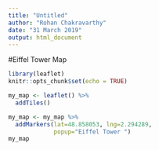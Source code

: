 ```yaml
---
title: "Untitled"
author: "Rohan Chakravarthy"
date: "31 March 2019"
output: html_document
---
```


#Eiffel Tower Map
```r
library(leaflet)
knitr::opts_chunk$set(echo = TRUE)

my_map <- leaflet() %>%
  addTiles()

my_map <- my_map %>%
  addMarkers(lat=48.858053, lng=2.294289,
             popup="Eiffel Tower ")
my_map

```
